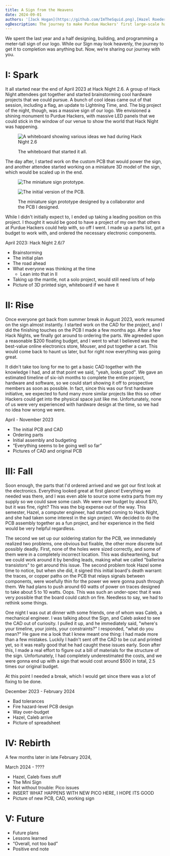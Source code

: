 ```yaml
---
title: A Sign from the Heavens
date: 2024-09-01
authors: '[Jack Hogan](https://github.com/ImTheSquid.png),[Hazel Roeder](https://github.com/fizzyapple12.png)'
ogDescription: The journey to make Purdue Hackers' first large-scale hardware project.
---
```


We spent the last year and a half designing, building, and programming a meter-tall sign of our logo. While our Sign may look heavenly, the journey to get it to completion was anything but. Now, we’re sharing our journey with you.

# I: Spark

It all started near the end of April 2023 at Hack Night 2.6. A group of Hack Night attendees got together and started brainstorming cool hardware projects that we could pursue. A bunch of cool ideas came out of that session, including a flag, an update to Lightning Time, and. The big project of the night, though, was a massive sign of our logo. We envisioned a shining monument to Purdue Hackers, with massive LED panels that we could stick in the window of our venue to show the world that Hack Night was happening.

<figure className="text-sm text-center font-main">

![A whiteboard showing various ideas we had during Hack Night 2.6](/posts/sign/whiteboard.jpg)

<figcaption>The whiteboard that started it all.</figcaption>
</figure>

The day after, I started work on the custom PCB that would power the sign, and another attendee started working on a miniature 3D model of the sign, which would be scaled up in the end.

<figure className="text-sm text-center font-main">

<div className="grid grid-cols-2 gap-2">

![The miniature sign prototype.](/posts/sign/prototype.jpg)

![The initial version of the PCB.](/posts/sign/pcbinitial.png)

</div>

<figcaption>The miniature sign prototype designed by a collaborator and the PCB I designed.</figcaption>
</figure>

While I didn't initially expect to, I ended up taking a leading position on this project. I thought it would be good to have a project of my own that others at Purdue Hackers could help with, so off I went. I made up a parts list, got a budget to work with, and ordered the necessary electronic components.

April 2023: Hack Night 2.6/7

- Brainstorming
- The initial plan
- The road ahead
- What everyone was thinking at the time
  - Lean into that in II
- Taking up the mantle, not a solo project, would still need lots of help
- Picture of 3D printed sign, whiteboard if we have it

# II: Rise

Once everyone got back from summer break in August 2023, work resumed on the sign almost instantly. I started work on the CAD for the project, and I did the finishing touches on the PCB I made a few months ago. After a few Hack Nights, we finally got around to ordering the parts. We agreeded upon a reasonable $200 floating budget, and I went to what I believed was the best-value online electronics store, Mouser, and put together a cart. This would come back to haunt us later, but for right now everything was going great.

It didn't take too long for me to get a basic CAD together with the knowledge I had, and at that point we said, "yeah, looks good". We gave an estimated timeline of six-ish months to complete the entire project, hardware and software, so we could start showing it off to prospective members as soon as possible. In fact, since this was our first hardware initiative, we expected to fund many more similar projects like this so other Hackers could get into the physical space just like me. Unfortunately, none of us were very experienced with hardware design at the time, so we had no idea how wrong we were.

April - November 2023

- The initial PCB and CAD
- Ordering parts
- Initial assembly and budgeting
- “Everything seems to be going well so far”
- Pictures of CAD and original PCB

# III: Fall

Soon enough, the parts that I'd ordered arrived and we got our first look at the electronics. Everything looked great at first glance! Everything we needed was there, and I was even able to source some extra parts from my supply so we could save some cash. We were over budget by about $70, but it was fine, right? This was the big expense out of the way. This semester, Hazel, a computer engineer, had started coming to Hack Night, and she had taken some interest in the sign project. We decided to do the PCB assembly together as a fun project, and her experience in the field would be very helpful regardless.

The second we set up our soldering station for the PCB, we immediately realized two problems, one obvious but fixable, the other more discrete but possibly deadly. First, none of the holes were sized correctly, and some of them were in a completely incorrect location. This was disheartening, but we could work around it by bending leads, making what we called "ballerina transistors" to get around this issue. The second problem took Hazel some time to notice, but when she did, it signed this initial board's death warrant: the traces, or copper paths on the PCB that relays signals between components, were woefully thin for the power we were gonna push through them. We had plans to push around 60 watts of power on traces designed to take about 5 to 10 watts. Oops. This was such an under-spec that it was very possible that the board could catch on fire. Needless to say, we had to rethink some things.

One night I was out at dinner with some friends, one of whom was Caleb, a mechanical engineer. I was talking about the Sign, and Caleb asked to see the CAD out of curiosity. I pulled it up, and he immediately said, "where's your timeline, your joints, your constraints?" I responded, "what do you mean?" He gave me a look that I knew meant one thing: I had made more than a few mistakes. Luckily I hadn't sent off the CAD to be cut and printed yet, so it was really good that he had caught these issues early. Soon after this, I made a real effort to figure out a bill of materials for the structure of the sign. Unfortunately, I had completely underestimated the costs, and we were gonna end up with a sign that would cost around $500 in total, 2.5 times our original budget.

At this point I needed a break, which I would get since there was a lot of fixing to be done.

December 2023 - February 2024

- Bad tolerances
- Fire hazard-level PCB design
- Way over-budget
- Hazel, Caleb arrive
- Picture of spreadsheet

# IV: Rebirth

A few months later in late February 2024, 

March 2024 - ????

- Hazel, Caleb fixes stuff
- The Mini Sign
- Not without trouble: Pico issues
- INSERT WHAT HAPPENS WITH NEW PICO HERE, I HOPE ITS GOOD
- Picture of new PCB, CAD, working sign

# V: Future

- Future plans
- Lessons learned
- “Overall, not too bad”
- Positive end note
